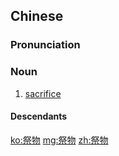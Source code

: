 ==Chinese==
{{zh-forms}}

===Pronunciation===
{{zh-pron
|m=jìwù
|c=zai3 mat6
|h=pfs=chi-vu̍t
|cat=n
}}

===Noun===
{{zh-noun}}

# [[sacrifice]] {{gloss|objects offered to a god}}
#: {{zh-x|惡{è}人 的 祭物 是 可憎 的；何況 他 存 惡{è}意 來 獻 呢？|The '''sacrifice''' of the wicked is abomination: how much more, when he bringeth it with a wicked mind?|ref={{w2|zh|新標點和合本|}} ([[w:Chinese Union Version|Chinese Union Version with New Punctuation]]), {{lang|zh|箴言}} (Proverbs) 21:27}}

====Descendants====
{{CJKV|||제물}}

{{zh-cat|Religion}}

[[ko:祭物]]
[[mg:祭物]]
[[zh:祭物]]